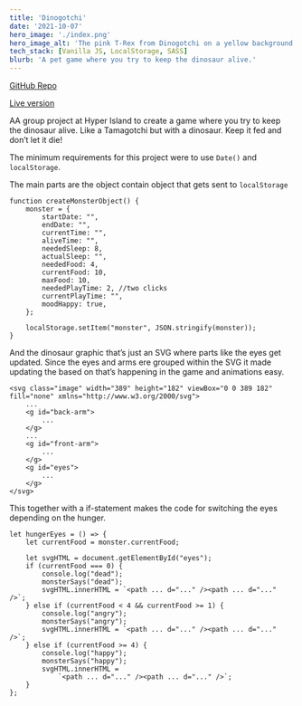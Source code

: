 ```yaml
---
title: 'Dinogotchi'
date: '2021-10-07'
hero_image: './index.png'
hero_image_alt: 'The pink T-Rex from Dinogotchi on a yellow background'
tech_stack: [Vanilla JS, LocalStorage, SASS]
blurb: 'A pet game where you try to keep the dinosaur alive.'
---
```


[GitHub Repo](https://github.com/egiiiiil/dream-team-module-2)

[Live version](https://egiiiiil.github.io/dinogotchi/)

AA group project at Hyper Island to create a game where you try to keep the dinosaur alive. Like a Tamagotchi but with a dinosaur. Keep it fed and don’t let it die!

The minimum requirements for this project were to use `Date()` and `localStorage`.

The main parts are the object contain object that gets sent to `localStorage`

```
function createMonsterObject() {
	monster = {
		startDate: "",
		endDate: "",
		currentTime: "",
		aliveTime: "",
		neededSleep: 8,
		actualSleep: "",
		neededFood: 4,
		currentFood: 10,
		maxFood: 10,
		neededPlayTime: 2, //two clicks
		currentPlayTime: "",
		moodHappy: true,
	};

	localStorage.setItem("monster", JSON.stringify(monster));
}
```

And the dinosaur graphic that’s just an SVG where parts like the eyes get updated. Since the eyes and arms ere grouped within the SVG it made updating the based on that’s happening in the game and animations easy.

```
<svg class="image" width="389" height="182" viewBox="0 0 389 182" fill="none" xmlns="http://www.w3.org/2000/svg">
	...
	<g id="back-arm">
		...
	</g>
	...
	<g id="front-arm">
		...
	</g>
	<g id="eyes">
		...
	</g>
</svg>
```

This together with a if-statement makes the code for switching the eyes depending on the hunger.

```
let hungerEyes = () => {
	let currentFood = monster.currentFood;

	let svgHTML = document.getElementById("eyes");
	if (currentFood === 0) {
		console.log("dead");
		monsterSays("dead");
		svgHTML.innerHTML = `<path ... d="..." /><path ... d="..." />`;
	} else if (currentFood < 4 && currentFood >= 1) {
		console.log("angry");
		monsterSays("angry");
		svgHTML.innerHTML = `<path ... d="..." /><path ... d="..." />`;
	} else if (currentFood >= 4) {
		console.log("happy");
		monsterSays("happy");
		svgHTML.innerHTML =
			`<path ... d="..." /><path ... d="..." />`;
	}
};
```
